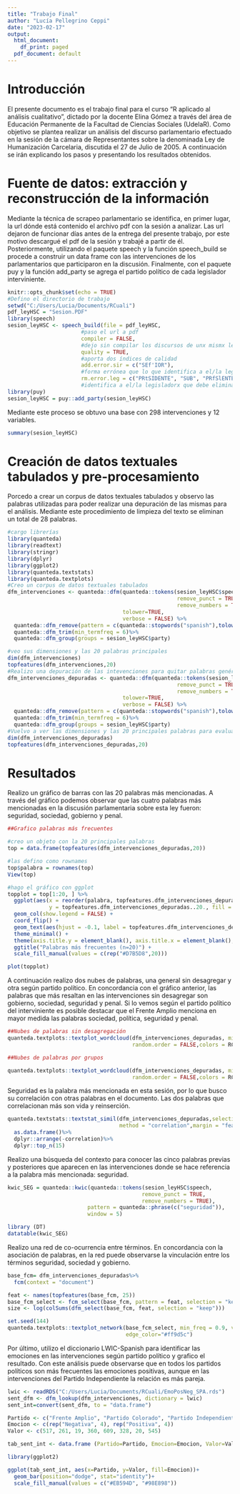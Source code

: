 ```yaml
---
title: "Trabajo Final"
author: "Lucía Pellegrino Ceppi"
date: "2023-02-17"
output:
  html_document:
    df_print: paged
  pdf_document: default
---
```


# Introducción

El presente documento es el trabajo final para el curso "R aplicado al análisis cualitativo", dictado por la docente Elina Gómez a través del área de Educación Permanente de la Facultad de Ciencias Sociales (UdelaR).
Como objetivo se plantea realizar un análisis del discurso parlamentario efectuado en la sesión de la cámara de Representantes sobre la denominada Ley de Humanización Carcelaria, discutida el 27 de Julio de 2005.
A continuación se irán explicando los pasos y presentando los resultados obtenidos.

# Fuente de datos: extracción y reconstrucción de la información

Mediante la técnica de scrapeo parlamentario se identifica, en primer lugar, la url dónde está contenido el archivo pdf con la sesión a analizar. Las url dejaron de funcionar días antes de la entrega del presente trabajo, por este motivo descargué el pdf de la sesión y trabajé a partir de él. Posteriormente, utilizando el paquete speech y la función speech_build se procede a construir un data frame con las intervenciones de los parlamentarios que participaron en la discusión. Finalmente, con el paquete puy y la función add_party se agrega el partido político de cada legislador interviniente.

```r
knitr::opts_chunk$set(echo = TRUE)
#Defino el directorio de trabajo
setwd("C:/Users/Lucia/Documents/RCuali")
pdf_leyHSC = "Sesion.PDF"
library(speech)
sesion_leyHSC <- speech_build(file = pdf_leyHSC,
                       #paso el url a pdf
                       compiler = FALSE,
                       #dejo sin compilar los discursos de unx mismx legisladorx
                       quality = TRUE,
                       #aporta dos índices de calidad
                       add.error.sir = c("SEf'IOR"),
                       #forma errónea que lo que identifica a el/la legisladorx
                       rm.error.leg = c("PRtSIDENTE", "SUB", "PRfSlENTE"))
                       #identifica a el/la legisladorx que debe eliminarse
library(puy)
sesion_leyHSC = puy::add_party(sesion_leyHSC)
```

Mediante este proceso se obtuvo una base con 298 intervenciones y 12 variables. 

```r
summary(sesion_leyHSC)
```
# Creación de datos textuales tabulados y pre-procesamiento

Porcedo a crear un corpus de datos textuales tabulados y observo las palabras utilizadas para poder realizar una depuración de las mismas para el análisis. Mediante este procedimiento de limpieza del texto se eliminan un total de 28 palabras. 

```r
#cargo librerías
library(quanteda) 
library(readtext) 
library(stringr)
library(dplyr)
library(ggplot2)
library(quanteda.textstats)
library(quanteda.textplots)
#Creo un corpus de datos textuales tabulados 
dfm_intervenciones <- quanteda::dfm(quanteda::tokens(sesion_leyHSC$speech,
                                                     remove_punct = TRUE,
                                                     remove_numbers = TRUE),
                                    tolower=TRUE,
                                    verbose = FALSE) %>%
  quanteda::dfm_remove(pattern = c(quanteda::stopwords("spanish"),tolower(sesion_leyHSC$legislator)),min_nchar=3)%>%
  quanteda::dfm_trim(min_termfreq = 6)%>% 
  quanteda::dfm_group(groups = sesion_leyHSC$party)

#veo sus dimensiones y las 20 palabras principales
dim(dfm_intervenciones) 
topfeatures(dfm_intervenciones,20)
#Realizo una depuración de las intevenciones para quitar palabras genéricas y obtener un análisis más limpio
dfm_intervenciones_depuradas <- quanteda::dfm(quanteda::tokens(sesion_leyHSC$speech,
                                                     remove_punct = TRUE,
                                                     remove_numbers = TRUE),
                                    tolower=TRUE,
                                    verbose = FALSE) %>%
  quanteda::dfm_remove(pattern = c(quanteda::stopwords("spanish"),tolower(sesion_leyHSC$legislator),"proyecto", "ley", "señ*", "hoy", "presidenta", "diputad*", "ser", "artículo", "hace*", "decir", "tema", "sino", "quiero", "creo", "voy", "tener", "ñor"),min_nchar=3)%>%
  quanteda::dfm_trim(min_termfreq = 6)%>% 
  quanteda::dfm_group(groups = sesion_leyHSC$party)
#Vuelvo a ver las dimensiones y las 20 principales palabras para evaluar la depuración
dim(dfm_intervenciones_depuradas) 
topfeatures(dfm_intervenciones_depuradas,20)

```

# Resultados

Realizo un gráfico de barras con las 20 palabras más mencionadas. A través del gráfico podemos observar que las cuatro palabras más mencionadas en la discusión parlamentaria sobre esta ley fueron: seguridad, sociedad, gobierno y penal.

```r
##Grafico palabras más frecuentes

#creo un objeto con la 20 principales palabras 
top = data.frame(topfeatures(dfm_intervenciones_depuradas,20))

#las defino como rownames
top$palabra = rownames(top)
View(top)

#hago el gráfico con ggplot
topplot = top[1:20, ] %>%
  ggplot(aes(x = reorder(palabra, topfeatures.dfm_intervenciones_depuradas..20.), 
             y = topfeatures.dfm_intervenciones_depuradas..20., fill = palabra)) + 
  geom_col(show.legend = FALSE) +
  coord_flip() +
  geom_text(aes(hjust = -0.1, label = topfeatures.dfm_intervenciones_depuradas..20.)) +
  theme_minimal() +
  theme(axis.title.y = element_blank(), axis.title.x = element_blank(), axis.text = element_text(size = 15)) +
  ggtitle("Palabras más frecuentes (n=20)") +
  scale_fill_manual(values = c(rep("#D7B5D8",20)))

plot(topplot)
```

A continuación realizo dos nubes de palabras, una general sin desagregar y otra según partido político. En concordancia con el gráfico anterior, las palabras que más resaltan en las intervenciones sin desagregar son gobierno, sociedad, seguridad y penal. Si lo vemos según el partido político del interviniente es posible destacar que el Frente Amplio menciona en mayor medida las palabras sociedad, política, seguridad y penal.

```r
##Nubes de palabras sin desagregación
quanteda.textplots::textplot_wordcloud(dfm_intervenciones_depuradas, min.count = 2,max_words = 200,
                                       random.order = FALSE,colors = RColorBrewer::brewer.pal(8,"Dark2"),comparison = F)

##Nubes de palabras por grupos

quanteda.textplots::textplot_wordcloud(dfm_intervenciones_depuradas, min.count = 2,max_words = 500,
                                       random.order = FALSE,colors = RColorBrewer::brewer.pal(8,"Dark2"),comparison = T)
```

Seguridad es la palabra más mencionada en esta sesión, por lo que busco su correlación con otras palabras en el documento. Las dos palabras que correlacionan más son vida y reinserción.

```r
quanteda.textstats::textstat_simil(dfm_intervenciones_depuradas,selection = "seguridad",
                                   method = "correlation",margin = "features")%>%
  as.data.frame()%>%
  dplyr::arrange(-correlation)%>%
  dplyr::top_n(15)

```

Realizo una búsqueda del contexto para conocer las cinco palabras previas y posteriores que aparecen en las intervenciones donde se hace referencia a la palabra más mencionada: seguridad. 

```r
kwic_SEG = quanteda::kwic(quanteda::tokens(sesion_leyHSC$speech,
                                          remove_punct = TRUE,
                                          remove_numbers = TRUE), 
                         pattern = quanteda::phrase(c("seguridad")),
                         window = 5)

library (DT)
datatable(kwic_SEG)

```

Realizo una red de co-ocurrencia entre términos. En concordancia con la asociación de palabras, en la red puede observarse la vinculación entre los términos seguridad, sociedad y gobierno.

```r
base_fcm= dfm_intervenciones_depuradas%>%
  fcm(context = "document")

feat <- names(topfeatures(base_fcm, 25))
base_fcm_select <- fcm_select(base_fcm, pattern = feat, selection = "keep")
size <- log(colSums(dfm_select(base_fcm, feat, selection = "keep")))

set.seed(144)
quanteda.textplots::textplot_network(base_fcm_select, min_freq = 0.9, vertex_size = size / max(size) * 3,
                                     edge_color="#ff9d5c")

```

Por último, utilizo el diccionario LWIC-Spanish para identificar las emociones en las intervenciones según partido político y grafico el resultado. Con este análisis puede observarse que en todos los partidos políticos son más frecuentes las emociones positivas, aunque en las intervenciones del Partido Independiente la relación es más pareja.

```r
lwic <- readRDS("C:/Users/Lucia/Documents/RCuali/EmoPosNeg_SPA.rds")
sent_dfm <- dfm_lookup(dfm_intervenciones, dictionary = lwic)
sent_int=convert(sent_dfm, to = "data.frame")

Partido <- c("Frente Amplio", "Partido Colorado", "Partido Independiente", "Partido Nacional")
Emocion <- c(rep("Negativa", 4), rep("Positiva", 4))
Valor <- c(517, 261, 19, 360, 609, 328, 20, 545)

tab_sent_int <- data.frame (Partido=Partido, Emocion=Emocion, Valor=Valor)

library(ggplot2)

ggplot(tab_sent_int, aes(x=Partido, y=Valor, fill=Emocion))+
  geom_bar(position="dodge", stat="identity")+
  scale_fill_manual(values = c("#EB594D", "#98E898"))

```

